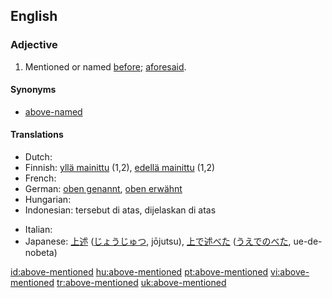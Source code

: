 ==English==

===Adjective===
{{en-adj|pos=[[above]]-[[mentioned]]|-}}

# Mentioned or named [[before]]; [[aforesaid]].

====Synonyms====
* [[above-named]]

====Translations====
{{trans-top|Mentioned or named before; aforesaid}}
* Dutch: {{t-|nl|bovenvermeld}}
* Finnish: [[yllä mainittu]] (1,2), [[edellä mainittu]] (1,2)
* French: {{t+|fr|susmentionné}}
* German: [[oben genannt]], [[oben erwähnt]]
* Hungarian: {{t|hu|fentemlített}}
* Indonesian: tersebut di atas, dijelaskan di atas
{{trans-mid}}
* Italian: {{t+|it|suddetto}}
* Japanese: [[上述]] ([[じょうじゅつ]], jōjutsu), [[上で述べた]] ([[うえでのべた]], ue-de-nobeta)
{{trans-bottom}}

[[id:above-mentioned]]
[[hu:above-mentioned]]
[[pt:above-mentioned]]
[[vi:above-mentioned]]
[[tr:above-mentioned]]
[[uk:above-mentioned]]
